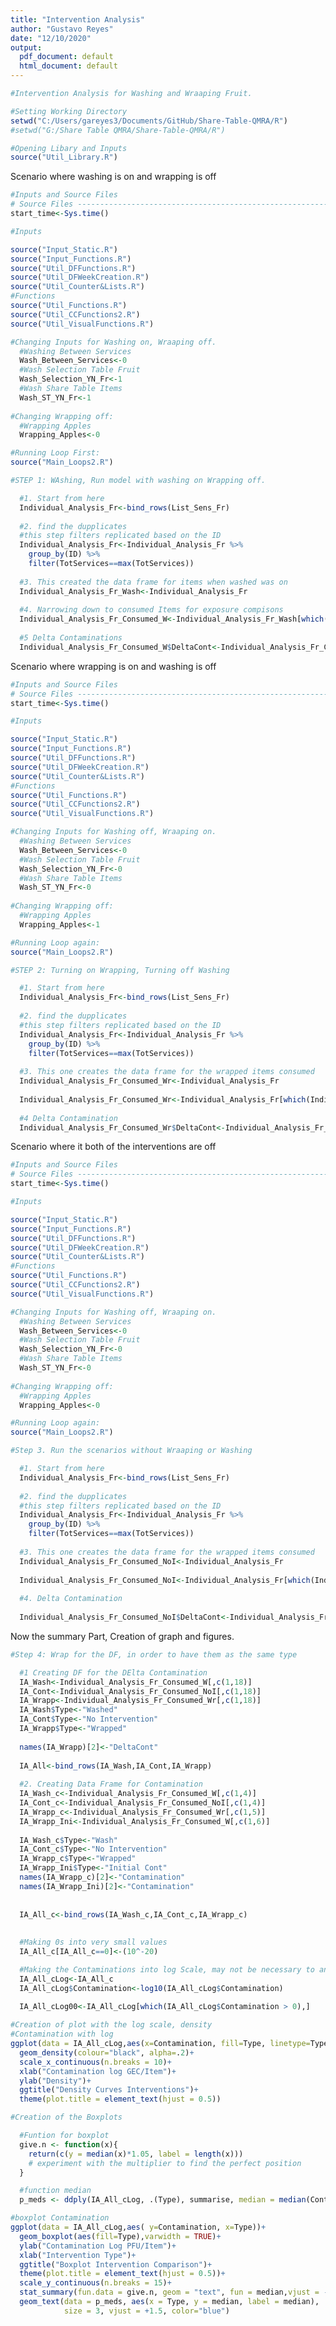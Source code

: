 ```yaml
---
title: "Intervention Analysis"
author: "Gustavo Reyes"
date: "12/10/2020"
output:
  pdf_document: default
  html_document: default
---
```

```r
#Intervention Analysis for Washing and Wraaping Fruit. 
```

```r
#Setting Working Directory
setwd("C:/Users/gareyes3/Documents/GitHub/Share-Table-QMRA/R") 
#setwd("G:/Share Table QMRA/Share-Table-QMRA/R")
```

```r
#Opening Libary and Inputs
source("Util_Library.R")
```

Scenario where washing is on and wrapping is off
```r
#Inputs and Source Files
# Source Files ------------------------------------------------------------
start_time<-Sys.time()

#Inputs

source("Input_Static.R")
source("Input_Functions.R")
source("Util_DFFunctions.R")
source("Util_DFWeekCreation.R")
source("Util_Counter&Lists.R")
#Functions
source("Util_Functions.R")
source("Util_CCFunctions2.R")
source("Util_VisualFunctions.R")

#Changing Inputs for Washing on, Wraaping off. 
  #Washing Between Services
  Wash_Between_Services<-0
  #Wash Selection Table Fruit
  Wash_Selection_YN_Fr<-1
  #Wash Share Table Items
  Wash_ST_YN_Fr<-1
  
#Changing Wrapping off:
  #Wrapping Apples
  Wrapping_Apples<-0
```

```r
#Running Loop First: 
source("Main_Loops2.R")
```

```r

#STEP 1: WAshing, Run model with washing on Wrapping off. 

  #1. Start from here
  Individual_Analysis_Fr<-bind_rows(List_Sens_Fr)
  
  #2. find the dupplicates
  #this step filters replicated based on the ID
  Individual_Analysis_Fr<-Individual_Analysis_Fr %>% 
    group_by(ID) %>% 
    filter(TotServices==max(TotServices))
  
  #3. This created the data frame for items when washed was on
  Individual_Analysis_Fr_Wash<-Individual_Analysis_Fr
  
  #4. Narrowing down to consumed Items for exposure compisons
  Individual_Analysis_Fr_Consumed_W<-Individual_Analysis_Fr_Wash[which(Individual_Analysis_Fr_Wash$Location == "Consumed"),]
  
  #5 Delta Contaminations
  Individual_Analysis_Fr_Consumed_W$DeltaCont<-Individual_Analysis_Fr_Consumed_W$Contamination-Individual_Analysis_Fr_Consumed_W$InContamination

```

Scenario where wrapping is on and washing is off
```r
#Inputs and Source Files
# Source Files ------------------------------------------------------------
start_time<-Sys.time()

#Inputs

source("Input_Static.R")
source("Input_Functions.R")
source("Util_DFFunctions.R")
source("Util_DFWeekCreation.R")
source("Util_Counter&Lists.R")
#Functions
source("Util_Functions.R")
source("Util_CCFunctions2.R")
source("Util_VisualFunctions.R")

#Changing Inputs for Washing off, Wraaping on. 
  #Washing Between Services
  Wash_Between_Services<-0
  #Wash Selection Table Fruit
  Wash_Selection_YN_Fr<-0
  #Wash Share Table Items
  Wash_ST_YN_Fr<-0
  
#Changing Wrapping off:
  #Wrapping Apples
  Wrapping_Apples<-1
```

```r
#Running Loop again: 
source("Main_Loops2.R")
```

```r
#STEP 2: Turning on Wrapping, Turning off Washing

  #1. Start from here
  Individual_Analysis_Fr<-bind_rows(List_Sens_Fr)
  
  #2. find the dupplicates
  #this step filters replicated based on the ID
  Individual_Analysis_Fr<-Individual_Analysis_Fr %>% 
    group_by(ID) %>% 
    filter(TotServices==max(TotServices))
  
  #3. This one creates the data frame for the wrapped items consumed
  Individual_Analysis_Fr_Consumed_Wr<-Individual_Analysis_Fr
  
  Individual_Analysis_Fr_Consumed_Wr<-Individual_Analysis_Fr[which(Individual_Analysis_Fr$Location == "Consumed"),]
  
  #4 Delta Contamination
  Individual_Analysis_Fr_Consumed_Wr$DeltaCont<-Individual_Analysis_Fr_Consumed_Wr$ContConsumed-Individual_Analysis_Fr_Consumed_Wr$InContamination

```


Scenario where it both of the interventions are off

```r
#Inputs and Source Files
# Source Files ------------------------------------------------------------
start_time<-Sys.time()

#Inputs

source("Input_Static.R")
source("Input_Functions.R")
source("Util_DFFunctions.R")
source("Util_DFWeekCreation.R")
source("Util_Counter&Lists.R")
#Functions
source("Util_Functions.R")
source("Util_CCFunctions2.R")
source("Util_VisualFunctions.R")

#Changing Inputs for Washing off, Wraaping on. 
  #Washing Between Services
  Wash_Between_Services<-0
  #Wash Selection Table Fruit
  Wash_Selection_YN_Fr<-0
  #Wash Share Table Items
  Wash_ST_YN_Fr<-0
  
#Changing Wrapping off:
  #Wrapping Apples
  Wrapping_Apples<-0
```

```r
#Running Loop again: 
source("Main_Loops2.R")
```

```r
#Step 3. Run the scenarios without Wraaping or Washing

  #1. Start from here
  Individual_Analysis_Fr<-bind_rows(List_Sens_Fr)
  
  #2. find the dupplicates
  #this step filters replicated based on the ID
  Individual_Analysis_Fr<-Individual_Analysis_Fr %>% 
    group_by(ID) %>% 
    filter(TotServices==max(TotServices))
  
  #3. This one creates the data frame for the wrapped items consumed
  Individual_Analysis_Fr_Consumed_NoI<-Individual_Analysis_Fr
  
  Individual_Analysis_Fr_Consumed_NoI<-Individual_Analysis_Fr[which(Individual_Analysis_Fr$Location == "Consumed"),]
  
  #4. Delta Contamination
  
  Individual_Analysis_Fr_Consumed_NoI$DeltaCont<-Individual_Analysis_Fr_Consumed_NoI$Contamination-Individual_Analysis_Fr_Consumed_NoI$InContamination

```


Now the summary Part, Creation of graph and figures.

```r
#Step 4: Wrap for the DF, in order to have them as the same type

  #1 Creating DF for the DElta Contamination
  IA_Wash<-Individual_Analysis_Fr_Consumed_W[,c(1,18)]
  IA_Cont<-Individual_Analysis_Fr_Consumed_NoI[,c(1,18)]
  IA_Wrapp<-Individual_Analysis_Fr_Consumed_Wr[,c(1,18)]
  IA_Wash$Type<-"Washed"
  IA_Cont$Type<-"No Intervention"
  IA_Wrapp$Type<-"Wrapped"
  
  names(IA_Wrapp)[2]<-"DeltaCont"
  
  IA_All<-bind_rows(IA_Wash,IA_Cont,IA_Wrapp)
  
  #2. Creating Data Frame for Contamination
  IA_Wash_c<-Individual_Analysis_Fr_Consumed_W[,c(1,4)]
  IA_Cont_c<-Individual_Analysis_Fr_Consumed_NoI[,c(1,4)]
  IA_Wrapp_c<-Individual_Analysis_Fr_Consumed_Wr[,c(1,5)]
  IA_Wrapp_Ini<-Individual_Analysis_Fr_Consumed_W[,c(1,6)]
  
  IA_Wash_c$Type<-"Wash"
  IA_Cont_c$Type<-"No Intervention"
  IA_Wrapp_c$Type<-"Wrapped"
  IA_Wrapp_Ini$Type<-"Initial Cont"
  names(IA_Wrapp_c)[2]<-"Contamination"
  names(IA_Wrapp_Ini)[2]<-"Contamination"
  
  
  IA_All_c<-bind_rows(IA_Wash_c,IA_Cont_c,IA_Wrapp_c)
  
  
  #Making 0s into very small values
  IA_All_c[IA_All_c==0]<-(10^-20)
```

```r
  #Making the Contaminations into log Scale, may not be necessary to analyze. 
  IA_All_cLog<-IA_All_c
  IA_All_cLog$Contamination<-log10(IA_All_cLog$Contamination)
  
  IA_All_cLog00<-IA_All_cLog[which(IA_All_cLog$Contamination > 0),]
```

```r
#Creation of plot with the log scale, density
#Contamination with log
ggplot(data = IA_All_cLog,aes(x=Contamination, fill=Type, linetype=Type))+
  geom_density(colour="black", alpha=.2)+
  scale_x_continuous(n.breaks = 10)+
  xlab("Contamination log GEC/Item")+
  ylab("Density")+
  ggtitle("Density Curves Interventions")+ 
  theme(plot.title = element_text(hjust = 0.5))
```

```r
#Creation of the Boxplots

  #Funtion for boxplot
  give.n <- function(x){
    return(c(y = median(x)*1.05, label = length(x))) 
    # experiment with the multiplier to find the perfect position
  }

  #function median
  p_meds <- ddply(IA_All_cLog, .(Type), summarise, median = median(Contamination))

#boxplot Contamination
ggplot(data = IA_All_cLog,aes( y=Contamination, x=Type))+
  geom_boxplot(aes(fill=Type),varwidth = TRUE)+
  ylab("Contamination Log PFU/Item")+
  xlab("Intervention Type")+
  ggtitle("Boxplot Intervention Comparison")+ 
  theme(plot.title = element_text(hjust = 0.5))+
  scale_y_continuous(n.breaks = 15)+
  stat_summary(fun.data = give.n, geom = "text", fun = median,vjust = -3)+
  geom_text(data = p_meds, aes(x = Type, y = median, label = median), 
            size = 3, vjust = +1.5, color="blue")
```

